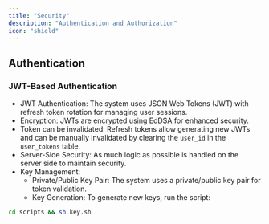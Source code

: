 ```yaml
---
title: "Security"
description: "Authentication and Authorization"
icon: "shield"
---
```


## Authentication

### JWT-Based Authentication

- JWT Authentication: The system uses JSON Web Tokens (JWT) with refresh token rotation for managing user sessions.
- Encryption: JWTs are encrypted using EdDSA for enhanced security.
- Token can be invalidated: Refresh tokens allow generating new JWTs and can be manually invalidated by clearing the `user_id` in the `user_tokens` table.
- Server-Side Security: As much logic as possible is handled on the server side to maintain security.
- Key Management:
  - Private/Public Key Pair: The system uses a private/public key pair for token validation.
  - Key Generation: To generate new keys, run the script:

```bash
cd scripts && sh key.sh
```
